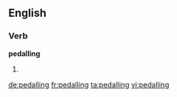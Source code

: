 ==English==

===Verb===
'''pedalling'''

# {{British}} {{present participle of|[[pedal]]}}

[[de:pedalling]]
[[fr:pedalling]]
[[ta:pedalling]]
[[vi:pedalling]]